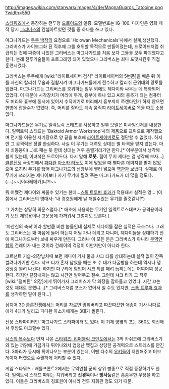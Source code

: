 http://images.wikia.com/starwars/images/4/4e/MagnaGuards_Tatooine.png?width=550

[[스타워즈]]에서 등장하는 전투형 [[드로이드]]의 일종. 모델번호는 IG-100.
디자인은 영화 제작 당시 [[그리버스]]의 컨셉아트였던 것들 중 하나를 쓰고 있다.

마그나가드는 [[두쿠 백작]]의 요청으로 'Holowan Mechanicals'사에서 설계,생산했다. 그리버스가 사이보그화 된 직후에 그를 호위할 목적으로 만들어졌는데, 드로이드처럼 취급되는 것에 짜증이 나있던 그리버스는 마그나가드를 처음 보자 그들을 모두 파괴했다고 한다. 본래 전투기술들이 프로그래밍 되어 있었으나 그리버스는 죄다 포맷시킨후 직접 훈련시켰다.

그리버스는 두쿠에게 [wiki:"라이트세이버 검식" 라이트세이버의 5번폼]을 배운 뒤 이를 자신의 칼리쉬 무술과 결합시켜 마그나가드들에게 전수하고 칼리쉬 근위대의 망토를 입혔다. 마그나가드는 그리버스를 호위하는 임무 외에도 제다이와 싸우는 데 특화되어 있었다. 이 때문에 시각장치가 머리에 두개, 흉부에 하나 있고 AI의 중추가 되는 컴퓨터도 머리와 흉부에 동시에 있어서 수직베기로 머리에서 흉부까지 쪼갠다던가 하지 않으면 한방에 잡을수가 없었다. 즉, 머리를 잘라도 계속 움직여 [[라이트세이버]]로 목을 따도 소용 없다.

마그나가드들은 무기로 일랙트릭 스태프를 사용하고 일부 모델은 미사일런쳐를 내장한다. 일랙트릭 스태프는 'Baktoid Armor Workshop'사의 제품으로 프릭으로 제작했으며 전기를 이용한 자기장으로 양 끝을 보호해 [[라이트세이버]]로도 절단할 수 없었다. 하지만 그 공격력은 정말 한심하다. 사실 이 무기는 때려도 상대는 별 타격을 받지 않는다. 마치 쇠몽둥이(...)로 패는 듯 한데 상대는 겨우 움찔거리기만 한다.[* 이부분에서 생각해 볼게 있는데, 이녀석은 드로이드다. 다시 말해 '''로봇.''' 힘이 무지 세다는 걸 생각해 보자...] [[클론전쟁]] 극장판에서 [[파다완]] [[아소카 타노]]도 이에 맞았을 때 별다른 데미지를 받지 않았으며 오히려 무기를 뺐어 마그나가드의 심장부에 찔러 넣으며 [[역관광]] 보냈다. 실제로 이 무기에 쓰러지는 제다이보다 자기 무기에 찔려 죽는 마그나가드가 더 많을 정도다.(....)~~[야라레메카]냐?!~~

뭐 어쨌건 제다이와 싸울수 있기는 한데...[[스톰 트루퍼 효과]]가 적용돼서 실적은 영... (이쯤에서 그리버스의 명대사: '내 경호원에게 날 해칠수있는 무기를 줄것같나?')

그 가치는 상당히 의문스럽다.[* 애초에 사용하는 무기인 일렉트로스태프가 공격용이라기 보단 제압용이나 고문용에 가까워서 그럴지도 모른다.]

'파산신의 축복'이라 할만큼 비싼 놈들인데 실제로 제다이를 잡은 실적은 극소수다. 그래도 그리버스는 꽤 마음에 들어 하는지 어딜 가나 데리고 다니며, 제다이들을 상대하기 전에 마그나가드부터 보내 싸우게 만든다. 그러나 이 모든 돈은 그리버스가 아니라 [[무역연합]]의 건레이가 내는 것이라 건레이의 걱정이 이만저만이 아니라 한다.

코르선트 기습-의장납치때 보면 제다이 기사 둘과 샤크 티를 상대하는데 실적 없이 잔뜩 썰려나가기만 한다. 샤크 티가 혼자 남았을 때는 또 수 대가 다굴빵을 하는데 역시나 댕겅댕겅 썰려 나간다. 하지만 다구리에 힘입어 샤크 티를 때려 눕히는데는 어찌어찌 성공한다. 하지만 끝장내지는 않고 시간만 벌어두고 철수. 그런데 샤크 티가 그 직후 [wiki:"팰퍼틴" 의장]에게 뛰어가자 그리버스가 막 의장을 잡아들고 있었다. 시간 끄는 것도 제대로 못했냐...[* 그리버스처럼 포스가 없어서 일 수도 있지만, [[스톰 트루퍼 효과]]를 생각하면 말이 된다...]

심지어 3D [[클론전쟁]]에서는 머리를 자르면 멈춰버리고 따끈따끈한 애송이 기사 나다르에게 4대가 발리고 파다완 아소카에게는 3대가 썰린다.

전용 스타파이터인 '마그나가드 스타파이터'도 있다. 이 기체 양옆의 포는 360도 회전해서 후방도 마크할수 있다.

[[시스의 복수]]보다 먼저 나온 [[스타워즈: 리퍼블릭 코만도]]에서는 3막 카쉬크에 그리버스가 와 있는 까닭에 가끔가다 튀어나와서 엄청난 맷집과 상당한 공격력으로 스트레스를 안긴다. 3마리가 동시에 튀어나오는 부분이 있는데, 이땐 다수의 [[우키]]들이 지원해주고 터보레이저 터렛으로 수월하게 처리할 수 있다.

게임 스타워즈 : 배틀프론트2에서는 무역연합 군의 상위 병종으로 직접 등장하기도 한다. 일렉트릭 스태프 따위는 치워버리고 '''신경독'''이나 '''방사능'''같은 흠좀무한 무장을 하고 있다. 이들은 그리버스의 경호원이 아니라 전투 지휘관 정도 되기 때문.
